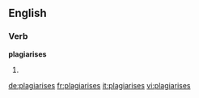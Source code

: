 ==English==

===Verb===
'''plagiarises'''

# {{third-person singular of|[[plagiarise]]}}

[[de:plagiarises]]
[[fr:plagiarises]]
[[it:plagiarises]]
[[vi:plagiarises]]